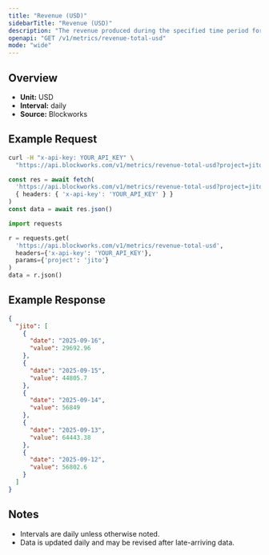 ```yaml
---
title: "Revenue (USD)"
sidebarTitle: "Revenue (USD)"
description: "The revenue produced during the specified time period for given project."
openapi: "GET /v1/metrics/revenue-total-usd"
mode: "wide"
---
```


## Overview

- **Unit:** USD
- **Interval:** daily
- **Source:** Blockworks

## Example Request

<CodeGroup>

```bash cURL
curl -H "x-api-key: YOUR_API_KEY" \
  "https://api.blockworks.com/v1/metrics/revenue-total-usd?project=jito"
```

```typescript TypeScript
const res = await fetch(
  'https://api.blockworks.com/v1/metrics/revenue-total-usd?project=jito',
  { headers: { 'x-api-key': 'YOUR_API_KEY' } }
)
const data = await res.json()
```

```python Python
import requests

r = requests.get(
  'https://api.blockworks.com/v1/metrics/revenue-total-usd',
  headers={'x-api-key': 'YOUR_API_KEY'},
  params={'project': 'jito'}
)
data = r.json()
```

</CodeGroup>

## Example Response

```json
{
  "jito": [
    {
      "date": "2025-09-16",
      "value": 29692.96
    },
    {
      "date": "2025-09-15",
      "value": 44805.7
    },
    {
      "date": "2025-09-14",
      "value": 56849
    },
    {
      "date": "2025-09-13",
      "value": 64443.38
    },
    {
      "date": "2025-09-12",
      "value": 56802.6
    }
  ]
}
```

## Notes
- Intervals are daily unless otherwise noted.
- Data is updated daily and may be revised after late-arriving data.